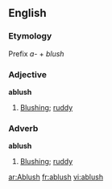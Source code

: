 ==English==

===Etymology===
Prefix ''a-'' + ''blush''

===Adjective===
'''ablush'''

#[[Blushing]]; [[ruddy]]

===Adverb===
'''ablush'''

#[[Blushing]]; [[ruddy]]

[[ar:Ablush]]
[[fr:ablush]]
[[vi:ablush]]
